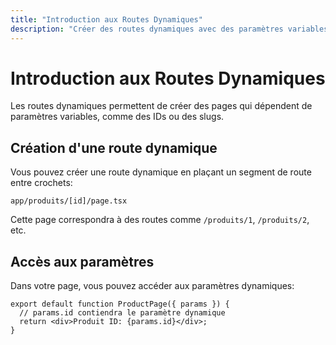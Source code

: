 ```yaml
---
title: "Introduction aux Routes Dynamiques"
description: "Créer des routes dynamiques avec des paramètres variables"
---
```


# Introduction aux Routes Dynamiques

Les routes dynamiques permettent de créer des pages qui dépendent de paramètres variables, comme des IDs ou des slugs.

## Création d'une route dynamique

Vous pouvez créer une route dynamique en plaçant un segment de route entre crochets:

```
app/produits/[id]/page.tsx
```

Cette page correspondra à des routes comme `/produits/1`, `/produits/2`, etc.

## Accès aux paramètres

Dans votre page, vous pouvez accéder aux paramètres dynamiques:

```tsx
export default function ProductPage({ params }) {
  // params.id contiendra le paramètre dynamique
  return <div>Produit ID: {params.id}</div>;
}
```

